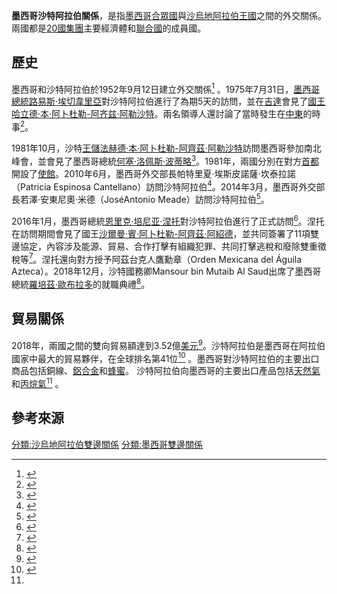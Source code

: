 {{NoteTA
|1=zh-hans:恩里克·培尼亚·涅托; zh-hant:恩里克·佩尼亞·涅托;zh-tw:恩里克·潘尼亞·尼托;
|2=zh-tw:尼托;zh-hans:涅托; zh-hant:涅托;
|3=zh-cn:沙烏地阿拉伯; zh-tw:沙烏地阿拉伯; zh-hk:沙地阿拉伯;
|4=zh-cn:沙特; zh-tw:沙烏地; zh-hk:沙地;
}}
{{Infobox bilateral relations|墨西哥-沙特阿拉伯|Mexico|Saudi Arabia}}

'''墨西哥沙特阿拉伯關係'''，是指[[墨西哥合眾國|墨西哥合眾國]]與[[沙烏地阿拉伯王國|沙烏地阿拉伯王國]]之間的外交關係。兩國都是[[20國集團|20國集團]]主要經濟體和[[聯合國|聯合國]]的成員國。

==歷史==
墨西哥和沙特阿拉伯於1952年9月12日建立外交關係<ref name=Bosques>{{cite web|url=https://centrogilbertobosques.senado.gob.mx/docs/F_Arabia_Saudita.pdf|title=Bilateral relations between Mexico and Saudi Arabia (in Spanish)|publisher=|accessdate=2020-11-23|archive-date=2019-10-31|archive-url=https://web.archive.org/web/20191031023625/https://centrogilbertobosques.senado.gob.mx/docs/F_Arabia_Saudita.pdf|dead-url=no}}</ref> 。1975年7月31日，[[墨西哥總統|墨西哥總統]][[路易斯·埃切韋里亞|路易斯·埃切韋里亞]]對沙特阿拉伯進行了為期5天的訪問，並在[[吉達|吉達]]會見了[[沙特阿拉伯國王|國王]][[哈立德·本·阿卜杜勒-阿齐兹·阿勒沙特|哈立德·本·阿卜杜勒-阿齐兹·阿勒沙特]]。兩名領導人還討論了當時發生在[[中東|中東]]的時事<ref name=Echeverría>{{Cite web |url=http://revistas.bancomext.gob.mx/rce/magazines/713/14/SEPTIEMBRE_1975_SUPLEMENTO.pdf |title=El viaje Presidencial por tres continentes (in Spanish) |access-date=2020-11-21 |archive-date=2014-12-13 |archive-url=https://web.archive.org/web/20141213021703/http://revistas.bancomext.gob.mx/rce/magazines/713/14/SEPTIEMBRE_1975_SUPLEMENTO.pdf |dead-url=no }}</ref>。

1981年10月，沙特[[王儲|王儲]][[法赫德·本·阿卜杜勒-阿齊茲·阿勒沙特|法赫德·本·阿卜杜勒-阿齊茲·阿勒沙特]]訪問墨西哥參加南北峰會，並會見了墨西哥總統[[何塞·洛佩斯·波蒂略|何塞·洛佩斯·波蒂略]]<ref>{{Cite web |title=CANCUN APT SITE FOR RICH-POOR PARLEY (Published 1981) |url=https://www.nytimes.com/1981/10/21/world/cancun-apt-site-for-rich-poor-parley.html |accessdate=2020-11-23 |date=1981-10-21 |last=Riding |first=Alan |work=The New York Times |language=en-US |via=The New York Times |archive-date=2018-10-04 |archive-url=https://web.archive.org/web/20181004144954/https://www.nytimes.com/1981/10/21/world/cancun-apt-site-for-rich-poor-parley.html |dead-url=no }}</ref>。1981年，兩國分別在對方[[首都|首都]]開設了[[使館|使館]]。2010年6月，墨西哥外交部長帕特里夏·埃斯皮諾薩·坎泰拉諾（Patricia Espinosa Cantellano）訪問沙特阿拉伯<ref>{{cite web|url=http://www.protocolo.com.mx/mexico/canciller-mexicana-realiza-visita-a-qatar-emiratos-arabes-unidos-y-arabia-saudita/|title=Canciller mexicana realiza visita a Qatar, Emiratos Árabes Unidos y Arabia Saudita|date=2010-06-01|publisher=|accessdate=2020-11-23|archive-date=2020-02-23|archive-url=https://web.archive.org/web/20200223203034/http://www.protocolo.com.mx/mexico/canciller-mexicana-realiza-visita-a-qatar-emiratos-arabes-unidos-y-arabia-saudita/|dead-url=no}}</ref>。2014年3月，墨西哥外交部長若澤·安東尼奧·米德（JoséAntonio Meade）訪問沙特阿拉伯<ref>{{cite web|url=http://www.gob.mx/sre/galerias/refuerza-mexico-vinculos-con-paises-de-la-peninsula-arabiga-8764|title=Refuerza México vínculos con países de la Península Arábiga|website=gob.mx|accessdate=2020-11-23|archive-date=2020-12-13|archive-url=https://web.archive.org/web/20201213004451/https://www.gob.mx/sre/galerias/refuerza-mexico-vinculos-con-paises-de-la-peninsula-arabiga-8764|dead-url=no}}</ref>。

2016年1月，墨西哥總統[[恩里克·培尼亚·涅托|恩里克·培尼亚·涅托]]對沙特阿拉伯進行了正式訪問<ref>{{cite web|url=https://www.eluniversal.com.mx/articulo/nacion/politica/2016/01/17/mexico-y-arabia-saudita-concretan-11-acuerdos-de-cooperacion|title=México y Arabia Saudita concretan 11 acuerdos de cooperación|date=2016-01-17|website=El Universal|accessdate=2020-11-23|archive-date=2019-04-23|archive-url=https://web.archive.org/web/20190423033255/https://www.eluniversal.com.mx/articulo/nacion/politica/2016/01/17/mexico-y-arabia-saudita-concretan-11-acuerdos-de-cooperacion|dead-url=no}}</ref>。涅托在訪問期間會見了國王[[沙爾曼·賓·阿卜杜勒-阿齊茲·阿紹德|沙爾曼·賓·阿卜杜勒-阿齊茲·阿紹德]]，並共同簽署了11項雙邊協定，內容涉及能源、貿易、合作打擊有組織犯罪、共同打擊逃稅和廢除雙重徵稅等<ref>{{Cite web |title=Peña Nieto condecora al rey de Arabia Saudita con la Orden del Águila Azteca |url=https://www.jornada.com.mx/2016/01/19/politica/015n1pol |accessdate=2020-11-23 |date=2016-01-19 |last=C.V |first=DEMOS, Desarrollo de Medios, S. A. de |website=La Jornada |archive-date=2018-01-11 |archive-url=https://web.archive.org/web/20180111165124/http://www.jornada.unam.mx/2016/01/19/politica/015n1pol |dead-url=no }}</ref>。涅托還向對方授予阿茲台克人鷹勳章（Orden Mexicana del Águila Azteca）。2018年12月，沙特國務卿Mansour bin Mutaib Al Saud出席了墨西哥總統[[羅培茲·歐布拉多|羅培茲·歐布拉多]]的就職典禮<ref>{{cite web|url=https://www.eluniversal.com.mx/nacion/politica/comienzan-llegar-mexico-los-invitados-toma-de-posesion-de-amlo|title=Comienzan a llegar a México los invitados a toma de posesión de AMLO|date=2018-11-29|website=El Universal|accessdate=2020-11-23|archive-date=2019-06-04|archive-url=https://web.archive.org/web/20190604024955/https://www.eluniversal.com.mx/nacion/politica/comienzan-llegar-mexico-los-invitados-toma-de-posesion-de-amlo|dead-url=no}}</ref>。

==貿易關係==
2018年，兩國之間的雙向貿易額達到3.52億[[美元|美元]]<ref>{{Cite web |url=http://www.economia-snci.gob.mx/sic_php/pages/estadisticas/ |title=Mexican Ministry of the Economy: Saudi Arabia (in Spanish) |access-date=2018-03-14 |archive-url=https://web.archive.org/web/20160425092817/http://www.economia.gob.mx/comunidad-negocios/comercio-exterior/informacion-estadistica-y-arancelaria |archive-date=2016-04-25 }}</ref>。沙特阿拉伯是墨西哥在阿拉伯國家中最大的貿易夥伴，在全球排名第41位<ref>{{cite web|url=http://www.gob.mx/gobmx/articulos/relacion-mexico-arabia-saudita|title=Relación México – Arabia Saudita|first=|last=gob.mx|website=gob.mx|accessdate=2020-11-23|archive-date=2020-11-28|archive-url=https://web.archive.org/web/20201128224511/https://www.gob.mx/gobmx/articulos/relacion-mexico-arabia-saudita|dead-url=no}}</ref> 。墨西哥對沙特阿拉伯的主要出口商品包括銅線、[[鋁合金|鋁合金]]和[[蜂蜜|蜂蜜]]。 沙特阿拉伯向墨西哥的主要出口產品包括[[天然氣|天然氣]]和[[丙烷|丙烷氣]]<ref name=Bosques /> 。

==參考來源==
{{REFLIST|30em}}

{{沙烏地阿拉伯外交|state=collapsed}}
{{墨西哥外交|state=collapsed}}

[[分類:沙烏地阿拉伯雙邊關係|分類:沙烏地阿拉伯雙邊關係]]
[[分類:墨西哥雙邊關係|分類:墨西哥雙邊關係]]